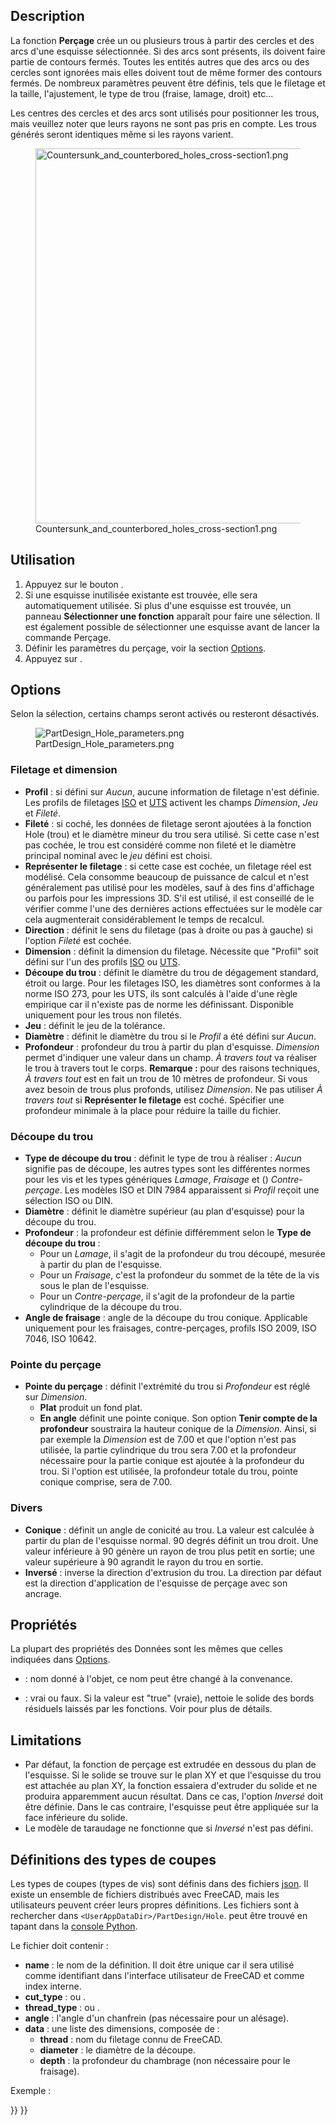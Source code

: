 <languages/>

{{Docnav/fr
|[[PartDesign_Pocket/fr|Cavité]]
|[[PartDesign_Groove/fr|Rainure]]
|[[PartDesign_Workbench/fr|Atelier PartDesign]]
|IconL=PartDesign_Pocket.svg
|IconR=PartDesign_Groove.svg
|IconC=Workbench_PartDesign.svg
}}

{{GuiCommand/fr
|Name=PartDesign Hole
|Name/fr=PartDesign Perçage
|MenuLocation=PartDesign → Créer une fonction soustractive → Perçage
|Workbenches=[[PartDesign_Workbench/fr|PartDesign]]
|Version=0.17
|SeeAlso=[[PartDesign_Pocket/fr|PartDesign Cavité]]
}}

==Description==

La fonction '''Perçage''' crée un ou plusieurs trous à partir des cercles et des arcs d'une esquisse sélectionnée. Si des arcs sont présents, ils doivent faire partie de contours fermés. Toutes les entités autres que des arcs ou des cercles sont ignorées mais elles doivent tout de même former des contours fermés. De nombreux paramètres peuvent être définis, tels que le filetage et la taille, l'ajustement, le type de trou (fraise, lamage, droit) etc...

Les centres des cercles et des arcs sont utilisés pour positionner les trous, mais veuillez noter que leurs rayons ne sont pas pris en compte. Les trous générés seront identiques même si les rayons varient.

[[File:Countersunk_and_counterbored_holes_cross-section1.png|600px]]

{{Caption|Coupe longitudinale d'un trou fraisé (à gauche) et d'un trou chambré (à droite).}}

<span id="Usage"></span>
==Utilisation==

# Appuyez sur le bouton {{Button|[[Image:PartDesign_Hole.svg|16px]] '''Perçage'''}}.
# Si une esquisse inutilisée existante est trouvée, elle sera automatiquement utilisée. Si plus d'une esquisse est trouvée, un panneau '''Sélectionner une fonction''' apparaît pour faire une sélection. Il est également possible de sélectionner une esquisse avant de lancer la commande Perçage.
# Définir les paramètres du perçage, voir la section [[#Options|Options]].
# Appuyez sur {{Button|OK}}.

==Options==

Selon la sélection, certains champs seront activés ou resteront désactivés.

[[File:PartDesign_Hole_parameters.png|frame|left]]

<span id="Threading_and_size"></span>
===Filetage et dimension===

* '''Profil''' : si défini sur ''Aucun'', aucune information de filetage n'est définie. Les profils de filetages [https://fr.wikipedia.org/wiki/Filetage_m%C3%A9trique ISO] et [https://fr.wikipedia.org/wiki/Filetage_unifi%C3%A9 UTS] activent les champs ''Dimension'', ''Jeu'' et ''Fileté''.
* '''Fileté''' : si coché, les données de filetage seront ajoutées à la fonction Hole (trou) et le diamètre mineur du trou sera utilisé. Si cette case n'est pas cochée, le trou est considéré comme non fileté et le diamètre principal nominal avec le ''jeu'' défini est choisi.
* '''Représenter le filetage''' : si cette case est cochée, un filetage réel est modélisé. Cela consomme beaucoup de puissance de calcul et n'est généralement pas utilisé pour les modèles, sauf à des fins d'affichage ou parfois pour les impressions 3D. S'il est utilisé, il est conseillé de le vérifier comme l'une des dernières actions effectuées sur le modèle car cela augmenterait considérablement le temps de recalcul.
* '''Direction''' : définit le sens du filetage (pas à droite ou pas à gauche) si l'option ''Fileté'' est cochée.
* '''Dimension''' : définit la dimension du filetage. Nécessite que "Profil" soit défini sur l'un des profils [https://fr.wikipedia.org/wiki/Filetage_m%C3%A9trique ISO] ou [https://fr.wikipedia.org/wiki/Filetage_unifi%C3%A9 UTS].
* '''Découpe du trou''' : définit le diamètre du trou de dégagement standard, étroit ou large. Pour les filetages ISO, les diamètres sont conformes à la norme ISO 273, pour les UTS, ils sont calculés à l'aide d'une règle empirique car il n'existe pas de norme les définissant. Disponible uniquement pour les trous non filetés.
* '''Jeu''' : définit le jeu de la tolérance.
* '''Diamètre''' : définit le diamètre du trou si le ''Profil'' a été défini sur ''Aucun''.
* '''Profondeur ''' : profondeur du trou à partir du plan d'esquisse. ''Dimension'' permet d'indiquer une valeur dans un champ. ''À travers tout'' va réaliser le trou à travers tout le corps. '''Remarque :''' pour des raisons techniques, ''À travers tout'' est en fait un trou de 10 mètres de profondeur. Si vous avez besoin de trous plus profonds, utilisez ''Dimension''. Ne pas utiliser ''À travers tout'' si '''Représenter le filetage''' est coché. Spécifier une profondeur minimale à la place pour réduire la taille du fichier.

<span id="Hole_cut"></span>
===Découpe du trou===

* '''Type de découpe du trou''' : définit le type de trou à réaliser : ''Aucun'' signifie pas de découpe, les autres types sont les différentes normes pour les vis et les types génériques ''Lamage'', ''Fraisage'' et ({{Version/fr|0.21}}) ''Contre-perçage''. Les modèles ISO et DIN 7984 apparaissent si ''Profil'' reçoit une sélection ISO ou DIN.
* '''Diamètre''' : définit le diamètre supérieur (au plan d'esquisse) pour la découpe du trou.
* '''Profondeur''' : la profondeur est définie différemment selon le '''Type de découpe du trou''' :
** Pour un ''Lamage'', il s'agit de la profondeur du trou découpé, mesurée à partir du plan de l'esquisse.
** Pour un ''Fraisage'', c'est la profondeur du sommet de la tête de la vis sous le plan de l'esquisse.
** Pour un ''Contre-perçage'', il s'agit de la profondeur de la partie cylindrique de la découpe du trou.
* '''Angle de fraisage''' : angle de la découpe du trou conique. Applicable uniquement pour les fraisages, contre-perçages, profils ISO 2009, ISO 7046, ISO 10642.

<span id="Drill_point"></span>
===Pointe du perçage===

* '''Pointe du perçage''' : définit l'extrémité du trou si ''Profondeur'' est réglé sur ''Dimension''.
** '''Plat''' produit un fond plat.
** '''En angle''' définit une pointe conique. Son option '''Tenir compte de la profondeur''' soustraira la hauteur conique de la ''Dimension''. Ainsi, si par exemple la ''Dimension'' est de 7.00 et que l'option n'est pas utilisée, la partie cylindrique du trou sera 7.00 et la profondeur nécessaire pour la partie conique est ajoutée à la profondeur du trou. Si l'option est utilisée, la profondeur totale du trou, pointe conique comprise, sera de 7.00.

<span id="Misc"></span>
===Divers===

* '''Conique''' : définit un angle de conicité au trou. La valeur est calculée à partir du plan de l'esquisse normal. 90 degrés définit un trou droit. Une valeur inférieure à 90 génère un rayon de trou plus petit en sortie; une valeur supérieure à 90 agrandit le rayon du trou en sortie.
* '''Inversé''' : inverse la direction d'extrusion du trou. La direction par défaut est la direction d'application de l'esquisse de perçage avec son ancrage.

<span id="Properties"></span>
==Propriétés==

La plupart des propriétés des Données sont les mêmes que celles indiquées dans [[#Options|Options]].

* {{PropertyData|Label}} : nom donné à l'objet, ce nom peut être changé à la convenance.
* {{PropertyData|Refine}} : vrai ou faux. Si la valeur est "true" (vraie), nettoie le solide des bords résiduels laissés par les fonctions. Voir {{Button|[[Image:Part_RefineShape.svg|16px]] [[Part_RefineShape/fr|Part Affiner la forme]]}} pour plus de détails.

==Limitations==

* Par défaut, la fonction de perçage est extrudée en dessous du plan de l'esquisse. Si le solide se trouve sur le plan XY et que l'esquisse du trou est attachée au plan XY, la fonction essaiera d'extruder du solide et ne produira apparemment aucun résultat. Dans ce cas, l'option ''Inversé'' doit être définie. Dans le cas contraire, l'esquisse peut être appliquée sur la face inférieure du solide.
* Le modèle de taraudage ne fonctionne que si ''Inversé'' n'est pas défini.

<span id="Cut_Type_Definitions"></span>
==Définitions des types de coupes==

Les types de coupes (types de vis) sont définis dans des fichiers [https://fr.wikipedia.org/wiki/JavaScript_Object_Notation json]. Il existe un ensemble de fichiers distribués avec FreeCAD, mais les utilisateurs peuvent créer leurs propres définitions. Les fichiers sont à rechercher dans <code>&lt;UserAppDataDir&gt;/PartDesign/Hole</code>. {{incode|UserAppDataDir}} peut être trouvé en tapant {{incode|App.getUserAppDataDir()}} dans la [[Python_console/fr|console Python]].

Le fichier doit contenir :
* '''name''' : le nom de la définition. Il doit être unique car il sera utilisé comme identifiant dans l'interface utilisateur de FreeCAD et comme index interne.
* '''cut_type''' : {{incode|countersink}} ou {{incode|counterbore}}.
* '''thread_type''' : {{incode|metric}} ou {{incode|metricfine}}.
* '''angle''' : l'angle d'un chanfrein (pas nécessaire pour un alésage).
* '''data''' : une liste des dimensions, composée de :
** '''thread''' : nom du filetage connu de FreeCAD.
** '''diameter''' : le diamètre de la découpe.
** '''depth''' : la profondeur du chambrage (non nécessaire pour le fraisage).
Exemple :
{{Code|lang=json|code=
{
    "name": "DIN 7984",
    "cut_type": "counterbore",
    "thread_type": "metric",
    "data": [
        { "thread": "M2",   "diameter":  4.3, "depth":  1.6 },
        { "thread": "M2.5", "diameter":  5.0, "depth":  2.0 },
        …
    ]
}
}}


{{Docnav/fr
|[[PartDesign_Pocket/fr|Cavité]]
|[[PartDesign_Groove/fr|Rainure]]
|[[PartDesign_Workbench/fr|Atelier PartDesign]]
|IconL=PartDesign_Pocket.svg
|IconR=PartDesign_Groove.svg
|IconC=Workbench_PartDesign.svg
}}

{{PartDesign Tools navi{{#translation:}}}}
{{Userdocnavi{{#translation:}}}}